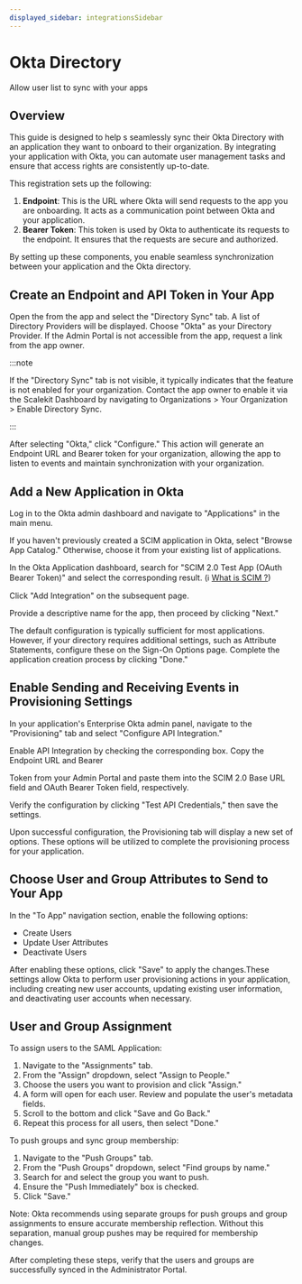 ```yaml
---
displayed_sidebar: integrationsSidebar
---
```


# Okta Directory

<Subtitle>Allow user list to sync with your apps</Subtitle>

## Overview

This guide is designed to help <TermTip jargon="administrator"/>s seamlessly sync their Okta Directory with an
application they want to onboard to their organization. By integrating your application with Okta, you can automate user
management tasks and ensure that access rights are consistently up-to-date.

This registration sets up the following:

1. **Endpoint**: This is the URL where Okta will send requests to the app you are onboarding. It acts as a communication
   point between Okta and your application.
2. **Bearer Token**: This token is used by Okta to authenticate its requests to the endpoint. It ensures that the
   requests are secure and authorized.

By setting up these components, you enable seamless synchronization between your application and the Okta directory.

## Create an Endpoint and API Token in Your App

Open the <TermTip jargon="Admin Portal" /> from the app and select the "Directory Sync" tab. A list of Directory
Providers will be displayed. Choose "Okta" as your Directory Provider. If the Admin Portal is not accessible from the
app, request a link from the app owner.

:::note

If the "Directory Sync" tab is not visible, it typically indicates that the feature is not enabled for your
organization. Contact the app owner to enable it via the Scalekit Dashboard by navigating to Organizations > Your
Organization > Enable Directory Sync.

:::

After selecting "Okta," click "Configure." This action will generate an Endpoint URL and Bearer token for your
organization, allowing the app to listen to events and maintain synchronization with your organization.

## Add a New Application in Okta

Log in to the Okta admin dashboard and navigate to "Applications" in the main menu.

If you haven't previously created a SCIM application in Okta, select "Browse App Catalog." Otherwise, choose it from
your existing list of applications.

In the Okta Application dashboard, search for "SCIM 2.0 Test App (OAuth Bearer Token)" and select the corresponding
result. (ℹ️ [What is SCIM ?](https://example.org))

Click "Add Integration" on the subsequent page.

Provide a descriptive name for the app, then proceed by clicking "Next."

The default configuration is typically sufficient for most applications. However, if your directory requires additional
settings, such as Attribute Statements, configure these on the Sign-On Options page. Complete the application creation
process by clicking "Done."

## Enable Sending and Receiving Events in Provisioning Settings

In your application's Enterprise Okta admin panel, navigate to the "Provisioning" tab and select "Configure API
Integration."

Enable API Integration by checking the corresponding box. Copy the Endpoint URL and Bearer

Token from your Admin Portal and paste them into the SCIM 2.0 Base URL field and OAuth Bearer Token field, respectively.

Verify the configuration by clicking "Test API Credentials," then save the settings.

Upon successful configuration, the Provisioning tab will display a new set of options. These options will be utilized to
complete the provisioning process for your application.

## Choose User and Group Attributes to Send to Your App

In the "To App" navigation section, enable the following options:

- Create Users
- Update User Attributes
- Deactivate Users

After enabling these options, click "Save" to apply the changes.These settings allow Okta to perform user provisioning
actions in your application, including creating new user accounts, updating existing user information, and deactivating
user accounts when necessary.

## User and Group Assignment

To assign users to the SAML Application:

1. Navigate to the "Assignments" tab.
2. From the "Assign" dropdown, select "Assign to People."
3. Choose the users you want to provision and click "Assign."
4. A form will open for each user. Review and populate the user's metadata fields.
5. Scroll to the bottom and click "Save and Go Back."
6. Repeat this process for all users, then select "Done."

To push groups and sync group membership:

1. Navigate to the "Push Groups" tab.
2. From the "Push Groups" dropdown, select "Find groups by name."
3. Search for and select the group you want to push.
4. Ensure the "Push Immediately" box is checked.
5. Click "Save."

Note: Okta recommends using separate groups for push groups and group assignments to ensure accurate membership
reflection. Without this separation, manual group pushes may be required for membership changes.

After completing these steps, verify that the users and groups are successfully synced in the Administrator Portal.
